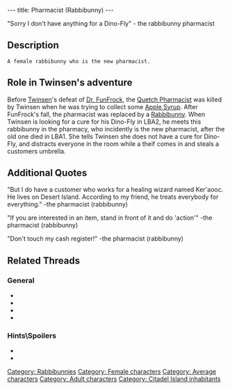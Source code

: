 ---
title: Pharmacist (Rabbibunny)
---

"Sorry I don't have anything for a Dino-Fly"
- the rabbibunny pharmacist

{{Character|
Name=The Pharmacist|
Image=Pharmacist.JPG|
Race=[[Rabbibunny]]|
Gender=Female|
Size=Medium|
Age=Adult}}

==Description==

 A female rabbibunny who is the new pharmacist. 

==Role in Twinsen's adventure==

Before [[Twinsen]]'s defeat of [[Dr. FunFrock]], the [[Quetch Pharmacist]] was killed by Twinsen when he was trying to collect some [[Apple Syrup]]. After FunFrock's fall, the pharmacist was replaced by a [[Rabbibunny]]. When Twinsen is looking for a cure for his Dino-Fly in LBA2, he meets this rabbibunny in the pharmacy, who incidently is the new pharmacist, after the old one died in LBA1. She tells Twinsen she does not have a cure for Dino-Fly, and distracts everyone in the room while a theif comes in and steals a customers umbrella.

==Additional Quotes==

"But I do have a customer who works for a healing wizard named Ker'aooc.
He lives on Desert Island. According to my friend, he treats everybody for everything."
-the pharmacist (rabbibunny)

"If you are interested in an item, stand in front of it and do 'action'"
-the pharmacist (rabbibunny)

"Don't touch my cash register!"
-the pharmacist (rabbibunny)

== Related Threads ==
=== General ===
* {{thread|id=4091|title=Quote #340, from Little Big Adventure 2\Twinsen's Odyssey}}
* {{thread|id=3650|title=Twinsen is having an affair?}}
* {{thread|id=3121|title=Another quotes from LBA...}}
* {{thread|id=155|title=Twinsun - a happy jolly place? I THINK NOT}}

=== Hints\Spoilers ===
* {{thread|id=3937|title=LBA2: quetch and Pharmacist}}
* {{thread|id=1413|title=Unsolved mysteries}}


[[Category: Rabbibunnies]]
[[Category: Female characters]]
[[Category: Average characters]]
[[Category: Adult characters]]
[[Category: Citadel Island inhabitants]]